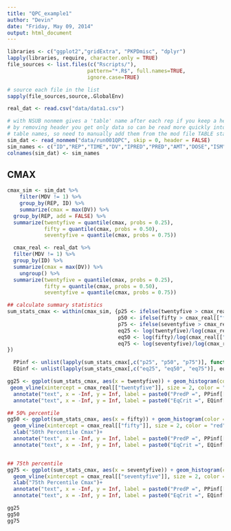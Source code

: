 ```yaml
---
title: "QPC_example1"
author: "Devin"
date: "Friday, May 09, 2014"
output: html_document
---
```


```r
libraries <- c("ggplot2","gridExtra", "PKPDmisc", "dplyr")
lapply(libraries, require, character.only = TRUE)
file_sources <- list.files(c("Rscripts/"), 
                          pattern="*.R$", full.names=TRUE, 
                          ignore.case=TRUE)

# source each file in the list
sapply(file_sources,source,.GlobalEnv) 
```

```r
real_dat <- read.csv("data/data1.csv")

# with NSUB nonmem gives a 'table' name after each rep if you keep a header in
# by removing header you get only data so can be read more quickly into R but loose
# table names, so need to manually add them from the mod file TABLE statment
sim_dat <- read_nonmem("data/run001QPC", skip = 0, header = FALSE)
sim_names <- c("ID","REP","TIME","DV","IPRED","PRED","AMT","DOSE","ISM","MDV")
colnames(sim_dat) <- sim_names
```

## CMAX
```r
cmax_sim <- sim_dat %>% 
    filter(MDV != 1) %>% 
    group_by(REP, ID) %>%
    summarize(cmax = max(DV)) %>%
  group_by(REP, add = FALSE) %>%
  summarize(twentyfive = quantile(cmax, probs = 0.25),
            fifty = quantile(cmax, probs = 0.50),
            seventyfive = quantile(cmax, probs = 0.75))

  cmax_real <- real_dat %>% 
  filter(MDV != 1) %>% 
  group_by(ID) %>%
  summarize(cmax = max(DV)) %>%
    ungroup() %>%
  summarize(twentyfive = quantile(cmax, probs = 0.25),
            fifty = quantile(cmax, probs = 0.50),
            seventyfive = quantile(cmax, probs = 0.75))

## calculate summary statistics
sum_stats_cmax <- within(cmax_sim, {p25 <- ifelse(twentyfive > cmax_real[["twentyfive"]], 1, 0)
                                    p50 <- ifelse(fifty > cmax_real[["fifty"]], 1, 0)
                                    p75 <- ifelse(seventyfive > cmax_real[["seventyfive"]], 1, 0)
                                    eq25 <- log(twentyfive)/log(cmax_real[["twentyfive"]])
                                    eq50 <- log(fifty)/log(cmax_real[["fifty"]])
                                    eq75 <- log(seventyfive)/log(cmax_real[["seventyfive"]])
})

  PPinf <- unlist(lapply(sum_stats_cmax[,c("p25", "p50", "p75")], function(x) sum(x)/length(x)))
  EQinf <- unlist(lapply(sum_stats_cmax[,c("eq25", "eq50", "eq75")], eq_check))
```


```r
gg25 <- ggplot(sum_stats_cmax, aes(x = twentyfive)) + geom_histogram(color = "black", fill = "white") + 
 geom_vline(xintercept = cmax_real[["twentyfive"]], size = 2, color = "red") + theme_bw() +   xlab("25th Percentile Cmax") + 
  annotate("text", x = -Inf, y = Inf, label = paste0("PredP =", PPinf[[1]]), hjust = -0.1,vjust =2, size = 5) +
  annotate("text", x = -Inf, y = Inf, label = paste0("EqCrit =", EQinf[[1]]), hjust = -0.1,vjust =4, size = 5)

## 50% percentile
gg50 <- ggplot(sum_stats_cmax, aes(x = fifty)) + geom_histogram(color = "black", fill = "white") + 
  geom_vline(xintercept = cmax_real[["fifty"]], size = 2, color = "red") + theme_bw() + base_theme() +
  xlab("50th Percentile Cmax")+ 
  annotate("text", x = -Inf, y = Inf, label = paste0("PredP =", PPinf[[2]]), hjust = -0.1, vjust = 2,  size = 5) +
  annotate("text", x = -Inf, y = Inf, label = paste0("EqCrit =", EQinf[[2]]), hjust = -0.1, vjust = 4,  size = 5)


## 75th percentile
gg75 <- ggplot(sum_stats_cmax, aes(x = seventyfive)) + geom_histogram(color = "black", fill = "white") + 
  geom_vline(xintercept = cmax_real[["seventyfive"]], size = 2, color = "red") + theme_bw() + base_theme() + 
  xlab("75th Percentile Cmax")+ 
  annotate("text", x = -Inf, y = Inf, label = paste0("PredP =", PPinf[[3]]), hjust = -0.1, vjust = 2, size = 5) +
  annotate("text", x = -Inf, y = Inf, label = paste0("EqCrit =", EQinf[[3]]), hjust = -0.1, vjust = 4, size = 5)

gg25
gg50
gg75
```

